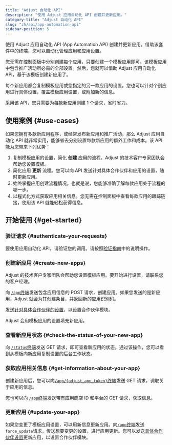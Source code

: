 ```yaml
---
title: "Adjust 自动化 API"
description: "使用 Adjust 应用自动化 API 创建并更新应用。"
category-title: "Adjust 自动化 API"
slug: "zh/api/app-automation-api"
sidebar-position: 5
---
```


使用 Adjust 应用自动化 API \(App Automation API\) 创建并更新应用。借助该套件中的终端，您可以自动化管理应用和应用设置。

您无需在控制面板中分别创建每个应用，只要创建一个模板应用即可。该模板应用中包含推广活动所必需的全部设置。然后，您就可以借助 Adjust 应用自动化 API，基于该模板创建新应用了。

每个新应用都会复制模板应用或您指定的另一款应用的设置。您也可以针对个别应用进行具体设置，覆盖模板应用设置，或附加新的信息。

采用该 API，您只需要为每款新应用创建 1 个请求，省时省力。

## 使用案例 {#use-cases}

如果您拥有多款新应用程序，或经常发布新应用和推广活动，那么 Adjust 应用自动化 API 就非常实用，能够省去分别设置每款新应用的额外工作和成本。该 API 能为您带来下列优势：

1. 复制模板应用的设置，简化 **创建** 应用的流程。Adjust 的技术客户专家团队会帮助您设置模板。
2. 简化应用 **更新** 流程。您可以向 API 发送针对具体合作伙伴和应用的设置，随时更新应用。
3. 始终掌握应用创建流程情况。也就是说，您能够准确了解每款应用处于流程的哪一步。
4. 以程式化方式获取应用相关信息。您无需在控制面板中查看每款应用的跟踪链接，使用该 API 就能轻松获得信息。

## 开始使用 {#get-started}

### 验证请求 {#authenticate-your-requests}

要使用应用自动化 API，请验证您的调用。请按照[验证指南](/zh/api/app-automation-api/authentication)中的说明操作。

### 创建新应用 {#create-new-apps}

<Callout type="note">

Adjust 的技术客户专家团队会帮助您设置模板应用。要开始进行设置，请联系您的客户经理。

</Callout>

向 [`/app`终端](/zh/api/app-automation-api/app-endpoint)发送包含应用信息的 POST 请求，创建应用。如果您发送的是新应用，Adjust 就会为其创建条目，并返回新的应用识别码。

发送[针对具体合作伙伴的设置](/zh/api/app-automation-api/channel-setup)，以设置合作伙伴模块。

Adjust 会用模板应用的设置填充新应用。

### 查看新应用状态 {#check-the-status-of-your-new-app}

向 [`/status`终端](/zh/api/app-automation-api/status-endpoint)发送 GET 请求，即可查看新应用的状态。通过该操作，您可以看到从模板向新应用复制设置的后台工作状态。

### 获取应用相关信息 {#get-information-about-your-app}

创建新应用后，您可以向[`/app/{adjust_app_token}`终端](/zh/api/app-automation-api/app-endpoint#app-token-parameters)发送 GET 请求，调取关于应用的信息。

您也可以向 [`/app`终端](/zh/api/app-automation-api/app-endpoint)发送带有应用商店 ID 和平台的 GET 请求，获取信息。

### 更新应用 {#update-your-app}

如果您变更了模板应用设置，可以用新信息更新应用。向[`/app`终端](/zh/api/app-automation-api/app-endpoint)发送`force_update`请求，传送想要变更的设置，进行应用更新。您可以发送[具体合作伙伴设置](/zh/api/app-automation-api/channel-setup)更新应用，以设置合作伙伴模块。
